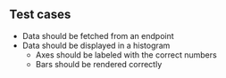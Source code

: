 ## Test cases

- Data should be fetched from an endpoint
- Data should be displayed in a histogram
  - Axes should be labeled with the correct numbers
  - Bars should be rendered correctly
